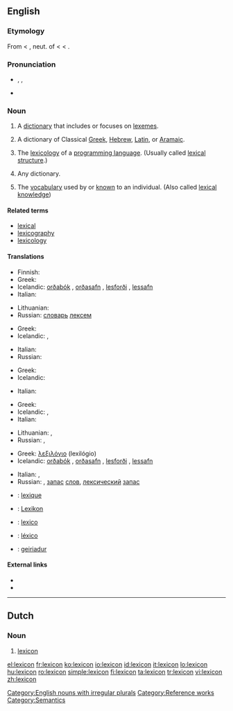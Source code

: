 {{was wotd|2006|December|12}}
{{wikipedia|dab=lexicon (disambiguation)|lexicon}}
==English==

===Etymology===
From {{ML.}} {{NL.}} {{term|lexicon|lang=la}} < {{etyl|grc}} {{term|λεξικόν|tr=lexicon|sc=polytonic||a lexicon}}, neut. of {{term|λεξικός|tr=lexikos|sc=polytonic||of words}} < {{term|λέξις|tr=lexis|sc=polytonic||a saying, speech, word}} < {{term|λέγειν|tr=legein|sc=polytonic||to speak}}.

===Pronunciation===
* {{enPR|lĕ'ksĭkŏn}}, {{IPA|/ˈleksɪkɑn/}}, {{SAMPA|/"leksIkQn/}}
* {{audio|en-us-lexicon.ogg|Audio (US)}}

===Noun===
{{wikipedia}}
{{en-noun|pl=lexica|pl2=lexicons}}

# {{linguistics}} A [[dictionary]] that includes or focuses on [[lexeme]]s.
# A dictionary of Classical [[Greek]], [[Hebrew]], [[Latin]], or [[Aramaic]].
# {{programming}} The [[lexicology]] of a [[programming language]]. (Usually called [[lexical structure]].)
# {{rare}} Any dictionary.
# The [[vocabulary]] used by or [[know]]n to an individual. (Also called [[lexical knowledge]])

====Related terms====
* [[lexical]]
* [[lexicography]]
* [[lexicology]]

====Translations====
{{trans-top|dictionary of lexemes}}
* Finnish: {{t|fi|leksikko}}
* Greek: {{t+|el|λημματολόγιο|n|tr=lēmmatológio|sc=Grek}}
* Icelandic: [[orðabók]] {{f}}, [[orðasafn]] {{n}}, [[lesforði]] {{m}}, [[lessafn]] {{n}}
* Italian: {{t+|it|lessico|m}}
{{trans-mid}}
* Lithuanian: {{t|lt|leksikonas|m|xs=Lithuanian}}
* Russian: [[словарь]] [[лексема|лексем]]
{{trans-bottom}}

{{trans-top|dictionary of Classical Greek, Hebrew, Latin, or Aramaic}}
* Greek: {{t+|el|λεξικό|n|tr=lexikó|sc=Grek}}
* Icelandic: {{t+|is|orðabók|f}}, {{t+|is|orðasafn|n}}
{{trans-mid}}
* Italian: {{t+|it|lessico|m}}
* Russian: {{t+|ru|лексикон|m|tr=lexikón|sc=Cyrl}}
{{trans-bottom}}

{{trans-top|lexicology of a programming language}}
* Greek: {{t+|el|λεξιλόγιο|n|tr=lexilógio|sc=Grek}}
* Icelandic: {{t+|is|orðasafn|n}}
{{trans-mid}}
* Italian: {{t+|it|lessico|m}}
{{trans-bottom}}

{{trans-top|(rare) any dictionary}}
* Greek: {{t+|el|λεξικό|n|tr=lexikó|sc=Grek}}
* Icelandic: {{t+|is|orðabók|f}}, {{t+|is|orðasafn|n}}
* Italian: {{t+|it|lessico|m}}
{{trans-mid}}
* Lithuanian: {{t+|lt|žodynas|m|xs=Lithuanian}},  {{t|lt|leksikonas|m|xs=Lithuanian}}
* Russian: {{t+|ru|лексикон|m|tr=lexikón|sc=Cyrl}}, {{t+|ru|словарь|m|tr=slovár'|sc=Cyrl}}
{{trans-bottom}}

{{trans-top|vocabulary used by an individual}}
* Greek: [[λεξιλόγιο]] (lexilógio) {{n}}
* Icelandic: [[orðabók]] {{f}}, [[orðasafn]] {{n}}, [[lesforði]] {{m}}, [[lessafn]] {{n}}
{{trans-mid}}
* Italian: {{t+|it|lessico|m}}, {{t+|it|vocabolario|m}}
* Russian: {{t+|ru|лексикон|m|tr=lexikón|sc=Cyrl}}, [[запас]] [[слово|слов]], [[лексический]] [[запас]]
{{trans-bottom}}

{{checktrans-top}}
* {{ttbc|French}}: [[lexique]] {{m}}
* {{ttbc|German}}: [[Lexikon]] {{n}}
* {{ttbc|Interlingua}}: [[lexico]]
* {{ttbc|Portuguese}}: [[léxico]] {{m}}
* {{ttbc|Welsh}}: [[geiriadur]] {{m}}
{{trans-bottom}}

====External links====
* {{R:Webster 1913}}
* {{R:Century 1911}}

[[Category:English nouns with irregular plurals]]

----

==Dutch==
{{wikipedia|lang=nl}}

===Noun===
{{nl-noun|g=n|pl1=lexica|pl2=lexicons|dim=*}}

# [[#English|lexicon]]

[[Category:Lexicons| ]]
[[Category:Reference works]]
[[Category:Semantics]]

[[el:lexicon]]
[[fr:lexicon]]
[[ko:lexicon]]
[[io:lexicon]]
[[id:lexicon]]
[[it:lexicon]]
[[lo:lexicon]]
[[hu:lexicon]]
[[ro:lexicon]]
[[simple:lexicon]]
[[fi:lexicon]]
[[ta:lexicon]]
[[tr:lexicon]]
[[vi:lexicon]]
[[zh:lexicon]]